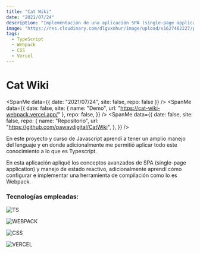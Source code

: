 ```yaml
---
title: "Cat Wiki"
date: "2021/07/24"
description: "Implementación de una aplicación SPA (single-page application), manejo de estado reactivo con TS vanilla."
image: "https://res.cloudinary.com/dlgvxohur/image/upload/v1627482227/proyectos/CatWiki/g1alexander-foto-1.webp"
tags:
  - TypeScript
  - Webpack
  - CSS
  - Vercel
---
```


# Cat Wiki

<section>

<SpanMe data={{ date: "2021/07/24", site: false, repo: false }} />
<SpanMe
  data={{
    date: false,
    site: { name: "Demo", url: "https://cat-wiki-webpack.vercel.app/" },
    repo: false,
  }}
/>
<SpanMe
  data={{
    date: false,
    site: false,
    repo: {
      name: "Repositorio",
      url: "https://github.com/pawaydigital/CatWiki",
    },
  }}
/>

</section>

En este proyecto y curso de Javascript aprendí a tener un amplio manejo del lenguaje y en donde adicionalmente me permitió aplicar todo este conocimiento a lo que es Typescript.

En esta aplicación apliqué los conceptos avanzados de SPA (single-page application) y manejo de estado reactivo, adicionalmente aprendí cómo configurar e implementar una herramienta de compilación como lo es Webpack.

### Tecnologías empleadas:

<section>

![TS](https://img.shields.io/badge/-TYPESCRIPT-3178C6?&logo=TypeScript&logoColor=ffffff)

![WEBPACK](https://img.shields.io/badge/-WEBPACK-8DD6F9?&logo=Webpack&logoColor=ffffff)

![CSS](https://img.shields.io/badge/-CSS-1572B6?&logo=css3&logoColor=ffffff)

![VERCEL](https://img.shields.io/badge/-VERCEL-000000?&logo=Vercel&logoColor=ffffff)

</section>

<br />

<ImageMe
  src="https://res.cloudinary.com/dlgvxohur/image/upload/v1627482227/proyectos/CatWiki/g1alexander-foto-1.webp"
  alt="portada-cat-wiki"
/>
